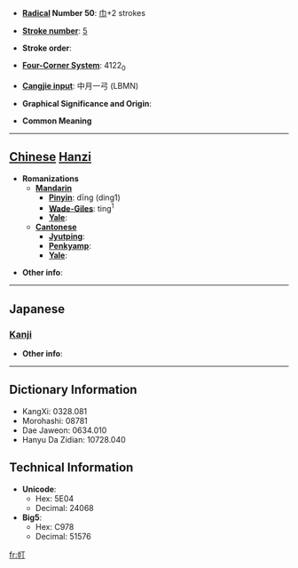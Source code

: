 * '''[[Wiktionary:Chinese radical index| Radical]] Number 50''': [[Wiktionary:Chinese radical index 巾|巾]]+2 strokes

* '''[[Wiktionary:Chinese total strokes index|Stroke number]]''': [[Wiktionary:Chinese total strokes index 5|5]]

* '''Stroke order''': 

* '''[[Wiktionary:Chinese four corner index|Four-Corner System]]''': 4122<sub>0</sub>

* '''[[Wiktionary:Chinese Cangjie index|Cangjie input]]''': 中月一弓 (LBMN)

* '''Graphical Significance and Origin''': 

* '''Common Meaning'''

----

== [[Chinese]] [[Hanzi]] ==

* '''Romanizations'''
** '''[[Mandarin]]'''
*** '''[[Pinyin]]''': dīng (ding1)
*** '''[[Wade-Giles]]''': ting<sup>1</sup>
*** '''[[Yale]]''': 
** '''[[Cantonese]]'''
*** '''[[Jyutping]]''':
*** '''[[Penkyamp]]''': 
*** '''[[Yale]]''': 

* '''Other info''': 

----

==Japanese==
===[[Kanji]]===
{{kanji|on readings=[[てい]] (tei), [[ちゃう]] (chau)
|kun readings=
}}

* '''Other info''':  

----

== Dictionary Information ==

* KangXi: 0328.081
* Morohashi: 08781
* Dae Jaweon: 0634.010
* Hanyu Da Zidian: 10728.040

== Technical Information ==

* '''Unicode''':
** Hex: 5E04
** Decimal: 24068
* '''Big5''':
** Hex: C978
** Decimal: 51576

[[fr:帄]]